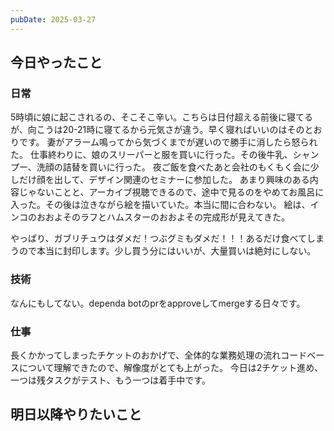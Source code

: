 ```yaml
---
pubDate: 2025-03-27
---
```



## 今日やったこと

### 日常

5時頃に娘に起こされるの、そこそこ辛い。こちらは日付超える前後に寝てるが、向こうは20-21時に寝てるから元気さが違う。早く寝ればいいのはそのとおりです。
妻がアラーム鳴ってから気づくまでが遅いので勝手に消したら怒られた。
仕事終わりに、娘のスリーパーと服を買いに行った。その後牛乳、シャンプー、洗顔の詰替を買いに行った。
夜ご飯を食べたあと会社のもくもく会に少しだけ顔を出して、デザイン関連のセミナーに参加した。
あまり興味のある内容じゃないことと、アーカイブ視聴できるので、途中で見るのをやめてお風呂に入った。その後は泣きながら絵を描いていた。本当に間に合わない。
絵は、インコのおおよそのラフとハムスターのおおよその完成形が見えてきた。


やっぱり、ガブリチュウはダメだ！つぶグミもダメだ！！！あるだけ食べてしまうので本当に封印します。少し買う分にはいいが、大量買いは絶対にしない。

### 技術

なんにもしてない。dependa botのprをapproveしてmergeする日々です。

### 仕事
長くかかってしまったチケットのおかげで、全体的な業務処理の流れコードベースについて理解できたので、解像度がとても上がった。
今日は2チケット進め、一つは残タスクがテスト、もう一つは着手中です。

## 明日以降やりたいこと
